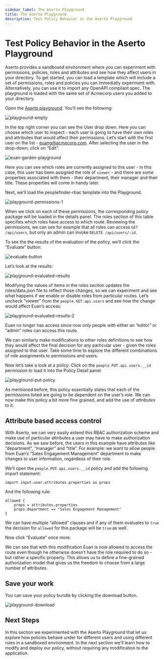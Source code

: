 ```yaml
---
sidebar_label: The Aserto Playground
title: The Aserto Playground
description: Test Policy Behavior in the Aserto Playground
---
```


# Test Policy Behavior in the Aserto Playground

Aserto provides a sandboxed environment where you can experiment with permissions, policies, roles and attributes and see how they affect users in your directory. To get started, you can load a template which will include a set of permissions, roles and policies you can immediatly experiment with. Alternatively, you can use it to import any OpenAPI compliant spec. The playground is loaded with the same set of Acmecorp users you added to your directory.

Open the [Aserto playground](https://www.aserto.com/playground). You’ll see the following:

![playground-empty](/getting-started-acmecorp/playground-empty.png)

In the top right corner you can see the User drop down. Here you can choose which user to inspect - each user is going to have their own roles and attributes that would affect their permissions. Let’s start with the first user on the list - euang@acmecorp.com. After selecting the user in the drop-down, click on “Edit”.

![euan-garden-playground](/getting-started-acmecorp/euan-garden-playground.png)

Here you can see which roles are currently assigned to this user - in this case, this user has been assigned the role of `viewer` - and there are some properties associated with them - their department, their manager and their title. These properties will come in handy later.

Next, we’ll load the peoplefinder-rbac template into the Playground.

![playground-permissions-1](/getting-started-acmecorp/playground-permissions-1.png)

When we click on each of these permissions, the corresponding policy package will be loaded in the details panel. The roles section of this table specifies which roles have access to which route. Reviewing the permissions, we can see for example that all roles can access `GET /api/users`, but only an admin can invoke `DELETE /api/users/:id`.

To see the the results of the evaluation of the policy, we’ll click the “Evaluate” button:

![evaluate-button](/getting-started-acmecorp/evaluate-button.png)

Let’s look at the results:

![playground-evaluated-results](/getting-started-acmecorp/playground-evaluated-results.png)

Modifying the values of items in the roles section updates the roles/data.json file to reflect those changes, so we can experiment and see what happens if we enable or disable roles from particular routes.
Let’s uncheck “viewer” from the `people.GET.api.users` and see how the change would affect Euan’s access:

![playground-evaluated-results-2](/getting-started-acmecorp/playground-evaluated-results-2.png)

Euan no longer has access since now only people with either an “editor” or “admin” roles can access this route.

We can similarly make modifications to other roles definitions to see how they would affect the final decision for any particular user - given the roles assigned to that user. Take some time to explore the different combinations of role assignments to permissions and users.

Now let’s take a look at a policy: Click on the `people.PUT.api.users.__id` permission to load it into the Policy Detail panel.

![playground-put-policy](/getting-started-acmecorp/playground-put-policy.png)

As mentioned before, this policy essentially states that each of the permissions listed are going to be dependent on the user’s role. We can now make this policy a bit more fine grained, and add the use of _attributes_ to it.

## Attribute based access control

With Aserto, we can very easily extend this RBAC authorization scheme and make use of particular attributes a user may have to make authorization decisions. As we saw before, the users in this example have attributes like “department”, “manager” and “title”. For example: we want to allow people from Euan’s “Sales Engagement Management” department to make changes to user information, regardless of their role.

We’ll open the `people.PUT.api.users.__id` policy and add the following import statement:

```
import input.user.attributes.properties as props
```

And the following rule:

```
allowed {
	props = attributes.properties
	props.department == "Sales Engagement Management"
}
```

We can have multiple “allowed” clauses and if any of them evaluates to `true` the decision for `allowed` for this package will be `true` as well.

Now click “Evaluate” once more.

We can see that with this modification Euan is now allowed to access the route even though he otherwise doesn’t have the role required to do so - but rather a specific property. This allows us to define a fine-grained authorization model that gives us the freedom to choose from a large number of attributes.

## Save your work

You can save your policy bundle by clicking the download button.

![playground-download](/getting-started-acmecorp/playground-download.png)

## Next Steps

In this section we experimented with the Aserto Playground that let us explore how policies behave under for different users and using different rules in a sandboxed environment. In the next section we'll learn how to modify and deploy our policy, without requiring any modification to the application.

